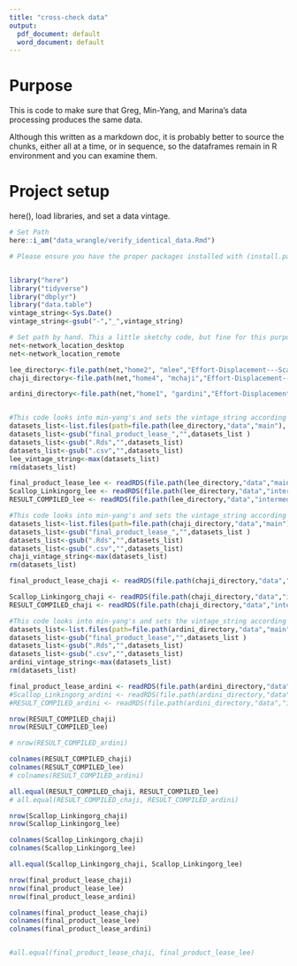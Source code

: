 ```yaml
---
title: "cross-check data"
output:
  pdf_document: default
  word_document: default
---
```

# Purpose
This is code to make sure that Greg, Min-Yang, and Marina's data processing produces the same data.

Although this written as a markdown doc, it is probably better to source the chunks, either all at a time, or in sequence, so the dataframes remain in R environment and you can examine them.


# Project setup
here(), load libraries, and set a data vintage. 

```r

# Set Path
here::i_am("data_wrangle/verify_identical_data.Rmd")

# Please ensure you have the proper packages installed with (install.packages()) or a request to ITD if any libraries do not load.  


library("here")
library("tidyverse")
library("dbplyr")
library("data.table")
vintage_string<-Sys.Date()
vintage_string<-gsub("-","_",vintage_string)

# Set path by hand. This a little sketchy code, but fine for this purpose. Probably don't reuse this
net<-network_location_desktop
net<-network_location_remote

lee_directory<-file.path(net,"home2", "mlee","Effort-Displacement---Scallop")
chaji_directory<-file.path(net,"home4", "mchaji","Effort-Displacement---Scallop")

ardini_directory<-file.path(net,"home1", "gardini","Effort-Displacement---Scallop")



```

```r
#This code looks into min-yang's and sets the vintage_string according to the most recent data
datasets_list<-list.files(path=file.path(lee_directory,"data","main"), pattern="final_product_lease_")
datasets_list<-gsub("final_product_lease_","",datasets_list )
datasets_list<-gsub(".Rds","",datasets_list)
datasets_list<-gsub(".csv","",datasets_list)
lee_vintage_string<-max(datasets_list)
rm(datasets_list)
```
```r

final_product_lease_lee <- readRDS(file.path(lee_directory,"data","main",paste0("final_product_lease_",lee_vintage_string,".Rds")))
Scallop_Linkingorg_lee <- readRDS(file.path(lee_directory,"data","intermediate",paste0("Scallop_Linkingorg_",lee_vintage_string,".Rds")))
RESULT_COMPILED_lee <- readRDS(file.path(lee_directory,"data","intermediate",paste0("RESULT_COMPILED_",lee_vintage_string,".Rds")))


```




```r
#This code looks into min-yang's and sets the vintage_string according to the most recent data
datasets_list<-list.files(path=file.path(chaji_directory,"data","main"), pattern="final_product_lease_")
datasets_list<-gsub("final_product_lease_","",datasets_list )
datasets_list<-gsub(".Rds","",datasets_list)
datasets_list<-gsub(".csv","",datasets_list)
chaji_vintage_string<-max(datasets_list)
rm(datasets_list)
```

```r
final_product_lease_chaji <- readRDS(file.path(chaji_directory,"data","main",paste0("final_product_lease_",chaji_vintage_string,".Rds")))

Scallop_Linkingorg_chaji <- readRDS(file.path(chaji_directory,"data","intermediate",paste0("Scallop_Linkingorg_",chaji_vintage_string,".Rds")))
RESULT_COMPILED_chaji <- readRDS(file.path(chaji_directory,"data","intermediate",paste0("RESULT_COMPILED_",chaji_vintage_string,".Rds")))


```



```r
#This code looks into min-yang's and sets the vintage_string according to the most recent data
datasets_list<-list.files(path=file.path(ardini_directory,"data","main"), pattern="final_product_lease")
datasets_list<-gsub("final_product_lease","",datasets_list )
datasets_list<-gsub(".Rds","",datasets_list)
datasets_list<-gsub(".csv","",datasets_list)
ardini_vintage_string<-max(datasets_list)
rm(datasets_list)
```

```r
final_product_lease_ardini <- readRDS(file.path(ardini_directory,"data","main",paste0("final_product_lease",ardini_vintage_string,".Rds")))
#Scallop_Linkingorg_ardini <- readRDS(file.path(ardini_directory,"data","intermediate",paste0("Scallop_Linkingorg_",ardini_vintage_string,".Rds")))
#RESULT_COMPILED_ardini <- readRDS(file.path(ardini_directory,"data","intermediate",paste0("RESULT_COMPILED_",ardini_vintage_string,".Rds")))

```

```r
nrow(RESULT_COMPILED_chaji)
nrow(RESULT_COMPILED_lee)

# nrow(RESULT_COMPILED_ardini)

colnames(RESULT_COMPILED_chaji)
colnames(RESULT_COMPILED_lee)
# colnames(RESULT_COMPILED_ardini)

all.equal(RESULT_COMPILED_chaji, RESULT_COMPILED_lee)
# all.equal(RESULT_COMPILED_chaji, RESULT_COMPILED_ardini)

```


```r
nrow(Scallop_Linkingorg_chaji)
nrow(Scallop_Linkingorg_lee)

colnames(Scallop_Linkingorg_chaji)
colnames(Scallop_Linkingorg_lee)

all.equal(Scallop_Linkingorg_chaji, Scallop_Linkingorg_lee)
```


```r
nrow(final_product_lease_chaji)
nrow(final_product_lease_lee)
nrow(final_product_lease_ardini)

colnames(final_product_lease_chaji)
colnames(final_product_lease_lee)
colnames(final_product_lease_ardini)


#all.equal(final_product_lease_chaji, final_product_lease_lee)
```